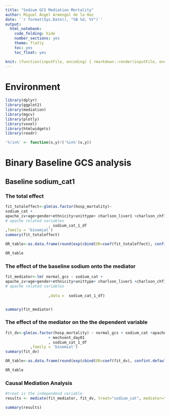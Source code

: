 ```yaml
---
title: "Sodium GCS Mediation Mortality"
author: Miguel Ángel Armengol de la Hoz
date: '`r format(Sys.Date(), "%B %d, %Y")`'
output:
  html_notebook:
    code_folding: hide
    number_sections: yes
    theme: flatly
    toc: yes
    toc_float: yes

knit: (function(inputFile, encoding) { rmarkdown::render(inputFile, encoding = encoding, output_file = paste0(substr(inputFile,1,nchar(inputFile)-4)," ",Sys.Date(),'.html')) })
---
```


# Environment

```r
library(dplyr)
library(ggplot2)
library(mediation)
library(mgcv)
library(plotly)
library(voxel)
library(htmlwidgets)
library(readr)

'%!in%' <- function(x,y)!('%in%'(x,y))

```

# Binary Baseline GCS analysis

## Baseline sodium_cat1

### The total effect

```r
fit_totaleffect<-glm(as.factor(hosp_mortality)~ 
sodium_cat +                       
apache_iv+age+gender+ethnicity+unittype+ charlson_liver1 +charlson_chf1+mechvent_day01+apachedxgroup
# apache related variables
                   , sodium_cat_1_df
,family = 'binomial')
summary(fit_totaleffect)

OR_table<-as.data.frame(round(exp(cbind(OR=coef(fit_totaleffect), confint.default(fit_totaleffect))),2))

OR_table

```

### The effect of the baseline sodium onto the mediator

```r
fit_mediator<-lm( normal_gcs ~ sodium_cat +                       
apache_iv+age+gender+ethnicity+unittype+ charlson_liver1 +charlson_chf1+mechvent_day01+apachedxgroup
# apache related variables
 
                   ,data =  sodium_cat_1_df)


summary(fit_mediator)

```

### The effect of the mediator on the the dependent variable

```r
fit_dv<-glm(as.factor(hosp_mortality) ~ normal_gcs + sodium_cat +apache_iv+age+gender+ethnicity+unittype+ charlson_liver1 +charlson_chf1+mechvent_day01+apachedxgroup
                   + mechvent_day01 
                   , sodium_cat_1_df
           ,family = 'binomial')
summary(fit_dv)

OR_table<-as.data.frame(round(exp(cbind(OR=coef(fit_dv), confint.default(fit_dv))),2))

OR_table
```

### Causal Mediation Analysis

```r
#treat is the independend variable
results <- mediate(fit_mediator, fit_dv, treat="sodium_cat", mediator="normal_gcs",sims = 20)

summary(results)

```







